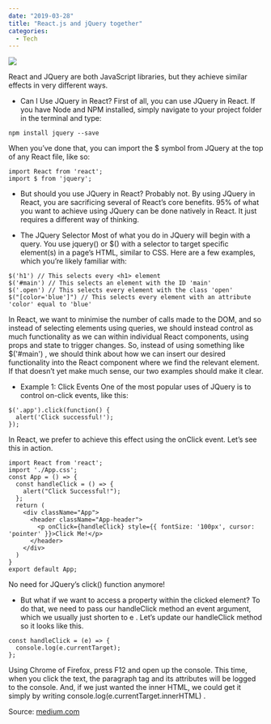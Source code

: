 ---
date: "2019-03-28"
title: "React.js and jQuery together"
categories:
  - Tech
---

![](./goran-ivos-422398-unsplash.jpg)

React and JQuery are both JavaScript libraries, but they achieve similar effects in very different ways. 

* Can I Use JQuery in React?
First of all, you can use JQuery in React. If you have Node and NPM installed, simply navigate to your project folder in the terminal and type:

```
npm install jquery --save
```

When you’ve done that, you can import the $ symbol from JQuery at the top of any React file, like so:

```
import React from 'react';
import $ from 'jquery';
```

* But should you use JQuery in React?
Probably not. By using JQuery in React, you are sacrificing several of React’s core benefits. 95% of what you want to achieve using JQuery can be done natively in React. It just requires a different way of thinking.

* The JQuery Selector
Most of what you do in JQuery will begin with a query. You use jquery() or $() with a selector to target specific element(s) in a page’s HTML, similar to CSS. Here are a few examples, which you’re likely familiar with:

```
$('h1') // This selects every <h1> element
$('#main') // This selects an element with the ID 'main'
$('.open') // This selects every element with the class 'open'
$("[color='blue']") // This selects every element with an attribute 'color' equal to 'blue'
```

In React, we want to minimise the number of calls made to the DOM, and so instead of selecting elements using queries, we should instead control as much functionality as we can within individual React components, using props and state to trigger changes.
So, instead of using something like $('#main') , we should think about how we can insert our desired functionality into the React component where we find the relevant element. If that doesn’t yet make much sense, our two examples should make it clear.

* Example 1: Click Events
One of the most popular uses of JQuery is to control on-click events, like this:

```
$('.app').click(function() {
  alert('Click successful!');
});
```

In React, we prefer to achieve this effect using the onClick event. Let’s see this in action.

```
import React from 'react';
import './App.css'; 
const App = () => {
  const handleClick = () => {
    alert("Click Successful!");
  };
  return (
    <div className="App">
      <header className="App-header">
        <p onClick={handleClick} style={{ fontSize: '100px', cursor: 'pointer' }}>Click Me!</p>
      </header>
    </div>
  )
}
export default App;
```

No need for JQuery’s click() function anymore!

* But what if we want to access a property within the clicked element?
To do that, we need to pass our handleClick method an event argument, which we usually just shorten to e .
Let’s update our handleClick method so it looks like this.

```
const handleClick = (e) => {
  console.log(e.currentTarget);
};
````

Using Chrome of Firefox, press F12 and open up the console. This time, when you click the text, the paragraph tag and its attributes will be logged to the console. And, if we just wanted the inner HTML, we could get it simply by writing console.log(e.currentTarget.innerHTML) .

Source: [medium.com](https://medium.com/@bretcameron/react-intro-for-developers-who-know-jquery-1e9dd65863a8)